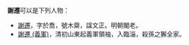 '''謝遷'''可以是下列人物：

*[[謝遷|謝遷]]，字於喬，號木齋，諡文正。明朝閣老。
*[[謝遷_(義軍)|謝遷 (義軍)]]，清初山東起義軍領袖，入臨淄，殺孫之獬全家。

{{disambig|Q迁|Cat=二字谢姓人名消歧义}}